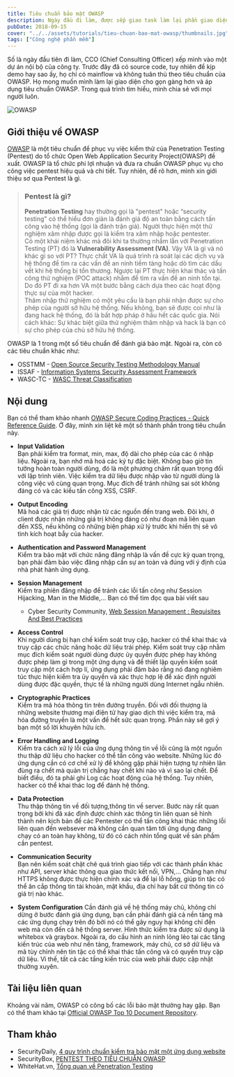 ```yaml
---
title: Tiêu chuẩn bảo mật OWASP
description: Ngày đầu đi làm, được sếp giao task làm lại phần giao diện theo tiêu chuẩn của OWASP. Bài này nhằm tóm tất lại quá trình tìm hiểu của mình.
pubDate: 2018-09-15
cover: "../../assets/tutorials/tieu-chuan-bao-mat-owasp/thumbnails.jpg"
tags: ["Công nghệ phần mềm"]
---
```


Số là ngày đầu tiên đi làm, CCO (Chief Consulting Officer) xếp mình vào một dự án nội bộ của công ty. Trước đây đã có source code, tuy nhiên để kịp demo hay sao ấy, họ chỉ có mainflow và không tuân thủ theo tiêu chuẩn của OWASP. Họ mong muốn mình làm lại giao diện cho gọn gàng hơn và áp dụng tiêu chuẩn OWASP. Trong quá trình tìm hiểu, mình chia sẻ với mọi người luôn.

![OWASP](../../assets/tutorials/tieu-chuan-bao-mat-owasp/thumbnails.jpg)

## Giới thiệu về OWASP

[OWASP](https://www.owasp.org/index.php/Main_Page) là một tiêu chuẩn để phục vụ việc kiểm thử của Penetration Testing (Pentest) do tổ chức Open Web Application Security Project(OWASP) đề xuất. OWASP là tổ chức phi lợi nhuận và đưa ra chuẩn OWASP phục vụ cho công việc pentest hiệu quả và chi tiết. Tuy nhiên, để rõ hơn, mình xin giới thiệu sơ qua Pentest là gì.

> ### Pentest là gì?
>
> **Penetration Testing** hay thường gọi là "pentest" hoặc “security testing" có thể hiểu đơn giản là đánh giá độ an toàn bằng cách tấn công vào hệ thống (gọi là đánh trận giả). Người thực hiện một thử nghiệm xâm nhập được gọi là kiểm tra xâm nhập hoặc pentester.  
> Có một khái niệm khác mà đôi khi ta thường nhầm lẫn với Penetration Testing (PT) đó là **Vulnerability Assessment (VA)**. Vậy VA là gì và nó khác gì so với PT? Thực chất VA là quá trình rà soát lại các dịch vụ và hệ thống để tìm ra các vấn đề an ninh tiềm tàng hoặc dò tìm các dấu vết khi hệ thống bị tổn thương. Ngược lại PT thực hiện khai thác và tấn công thử nghiệm (POC attack) nhằm để tìm ra vấn đề an ninh tồn tại. Do đó PT đi xa hơn VA một bước bằng cách dựa theo các hoạt động thực sự của một hacker.  
> Thâm nhập thử nghiệm có một yêu cầu là bạn phải nhận được sự cho phép của người sở hữu hệ thống. Nếu không, bạn sẽ được coi như là đang hack hệ thống, đó là bất hợp pháp ở hầu hết các quốc gia. Nói cách khác: Sự khác biệt giữa thử nghiệm thâm nhập và hack là bạn có sự cho phép của chủ sở hữu hệ thống.

OWASP là 1 trong một số tiêu chuẩn để đánh giá bảo mật. Ngoài ra, còn có các tiêu chuẩn khác như:

- OSSTMM - [Open Source Security Testing Methodology Manual](http://www.isecom.org/research/)
- ISSAF - [Information Systems Security Assessment Framework](http://www.oissg.org/issaf)
- WASC-TC - [WASC Threat Classification](http://projects.webappsec.org/w/page/13246978/Threat%20Classification)

## Nội dung

Bạn có thể tham khảo nhanh [OWASP Secure Coding Practices - Quick Reference Guide](https://www.owasp.org/img/0/08/OWASP_SCP_Quick_Reference_Guide_v2.pdf). Ở đây, mình xin liệt kê một số thành phần trong tiêu chuẩn này.

- **Input Validation**  
  Bạn phải kiểm tra format, min, max, độ dài cho phép của các ô nhập liệu. Ngoài ra, bạn nhớ mã hoá các ký tự đặc biệt. Không bao giờ tin tưởng hoàn toàn người dùng, đó là một phương châm rất quan trọng đối với lập trình viên. Việc kiểm tra dữ liệu được nhập vào từ người dùng là công việc vô cùng quan trọng. Mục đích để tránh những sai sót không đáng có và các kiểu tấn công XSS, CSRF.
- **Output Encoding**  
  Mã hoá các giá trị được nhận từ các nguồn đến trang web. Đôi khi, ở client được nhận những giá trị không đáng có như đoạn mã liên quan đến XSS, nếu không có những biện pháp xử lý trước khi hiển thị sẽ vô tình kích hoạt bẫy của hacker.
- **Authentication and Password Management**  
  Kiểm tra bảo mật với chức năng đăng nhập là vấn đề cực kỳ quan trọng, bạn phải đảm bảo việc đăng nhập cần sự an toàn và đúng với ý định của nhà phát hành ứng dụng.
- **Session Management**  
  Kiếm tra phiên đăng nhập để tránh các lỗi tấn công như Session Hijacking, Man in the Middle,... Bạn có thể tìm đọc qua bài viết sau

  - Cyber Security Community, [Web Session Management : Requisites And Best Practices](https://securitycommunity.tcs.com/infosecsoapbox/articles/2017/02/20/web-session-management-requisites-and-best-practices)

- **Access Control**  
  Khi người dùng bị hạn chế kiểm soát truy cập, hacker có thể khai thác và truy cập các chức năng hoặc dữ liệu trái phép. Kiểm soát truy cập nhằm mục đích kiểm soát người dùng được ủy quyền được phép hay không được phép làm gì trong một ứng dụng và để thiết lập quyền kiểm soát truy cập một cách hợp lí, ứng dụng phải đảm bảo rằng nó đang nghiêm túc thực hiện kiểm tra ủy quyền và xác thực hợp lệ để xác định người dùng được đặc quyền, thực tế là những người dùng Internet ngẫu nhiên.
- **Cryptographic Practices**  
  Kiểm tra mã hóa thông tin trên đường truyền. Đối với đối thượng là những website thương mại điện tử hay giao dịch thì việc kiểm tra, mã hóa đường truyền là một vấn đề hết sức quan trọng. Phần này sẽ gợi ý bạn một số lời khuyên hữu ích.
- **Error Handling and Logging**  
  Kiểm tra cách xử lý lỗi của ứng dụng thông tin về lỗi cũng là một nguồn thu thập dữ liệu cho hacker có thể tấn công vào website. Những lúc đó ứng dụng cần có cơ chế xử lý để không gặp phải hiện tượng tự nhiên lăn đùng ra chết mà quản trị chẳng hay chết khi nào và vì sao lại chết. Để biết điều, đó ta phải ghi Log các hoạt động của hệ thống. Tuy nhiên, hacker có thể khai thác log để đánh hệ thống.
- **Data Protection**  
  Thu thập thông tin về đối tượng,thông tin về server. Bước này rất quan trọng bởi khi đã xác định được chính xác thông tin liên quan sẽ hình thành nên kịch bản để các Pentester có thể tấn công khai thác những lỗi liên quan đến websever mà không cần quan tâm tới ứng dụng đang chạy có an toàn hay không, từ đó có cách nhìn tổng quát về sản phầm cần pentest.
- **Communication Security**  
  Bạn nên kiểm soát chặt chẽ quá trình giao tiếp với các thành phần khác như API, server khác thông qua giao thức kết nối, VPN,... Chẳng hạn như HTTPS không được thực hiện chính xác và để lại lỗ hổng, giúp tin tặc có thể ăn cắp thông tin tài khoản, mật khẩu, địa chỉ hay bất cứ thông tin có giá trị nào khác.
- **System Configuration** Cần đánh giá về hệ thống máy chủ, không chỉ dừng ở bước đánh giá ứng dụng, bạn cần phải đánh giá cả nền tảng mà các ứng dụng chạy trên đó bởi nó có thể gây nguy hại không chỉ đến web mà còn đến cả hệ thống server. Hình thức kiểm tra được sử dụng là whitebox và graybox. Ngoài ra, do cấu hình an ninh lỏng lẻo tại các tầng kiến trúc của web như nền tảng, framework, máy chủ, cơ sở dữ liệu và mã tùy chỉnh nên tin tặc có thể khai thác tấn công và có quyền truy cập dữ liệu. Vì thế, tất cả các tầng kiến trúc của web phải được cập nhật thường xuyên.

## Tài liệu liên quan

Khoảng vài năm, OWASP có công bố các lỗi bảo mật thường hay gặp. Bạn có thể tham khảo tại [Official OWASP Top 10 Document Repository](https://github.com/OWASP/Top10).

## Tham khảo

- SecurityDaily, [4 quy trình chuẩn kiểm tra bảo mật một ứng dụng website](https://securitydaily.net/cac-quy-trinh-chuan-kiem-tra-mot-ung-dung-website/)
- SecurityBox, [PENTEST THEO TIÊU CHUẨN OWASP](https://securitybox.vn/3873/pentest-theo-tieu-chuan-owasp/)
- WhiteHat.vn, [Tổng quan về Penetration Testing](https://whitehat.vn/threads/tong-quan-ve-penetration-testing.3515/)
